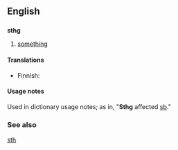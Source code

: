 ==English==

==={{abbreviation-old|en}}===
'''sthg'''

# {{context|internet slang|lang=en}} [[something]]

====Translations====
{{trans-top|something}}
* Finnish: {{t-|fi|jtkn}}
{{trans-mid}}
{{trans-bottom}}

====Usage notes====
Used in dictionary usage notes; as in, "'''Sthg''' affected [[sb]]."

===See also===
[[sth]]
